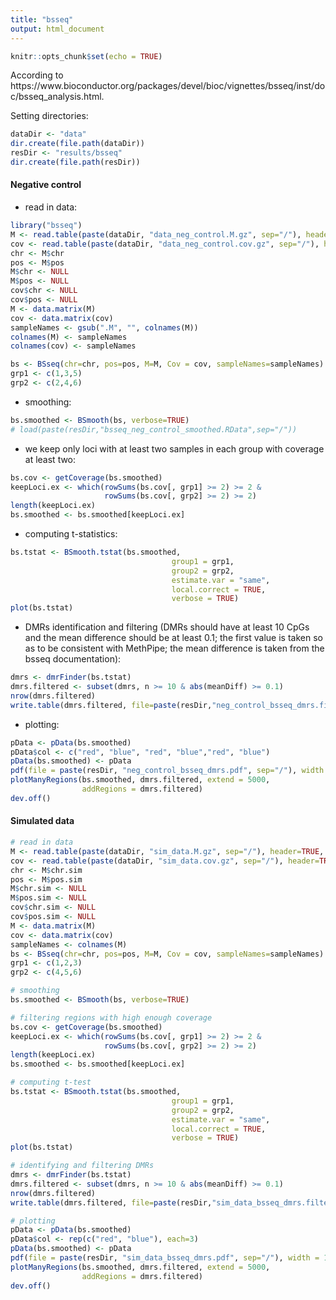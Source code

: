 ```yaml
---
title: "bsseq"
output: html_document
---
```


```r
knitr::opts_chunk$set(echo = TRUE)
```

According to https://www.bioconductor.org/packages/devel/bioc/vignettes/bsseq/inst/doc/bsseq_analysis.html.

Setting directories:
```r
dataDir <- "data"
dir.create(file.path(dataDir))
resDir <- "results/bsseq"
dir.create(file.path(resDir))
```

#### Negative control
- read in data:
```r
library("bsseq")
M <- read.table(paste(dataDir, "data_neg_control.M.gz", sep="/"), header=TRUE, sep="\t", stringsAsFactors = F)
cov <- read.table(paste(dataDir, "data_neg_control.cov.gz", sep="/"), header=TRUE, sep="\t", stringsAsFactors = F)
chr <- M$chr
pos <- M$pos
M$chr <- NULL
M$pos <- NULL
cov$chr <- NULL
cov$pos <- NULL
M <- data.matrix(M)
cov <- data.matrix(cov)
sampleNames <- gsub(".M", "", colnames(M))
colnames(M) <- sampleNames
colnames(cov) <- sampleNames

bs <- BSseq(chr=chr, pos=pos, M=M, Cov = cov, sampleNames=sampleNames)
grp1 <- c(1,3,5)
grp2 <- c(2,4,6)
```
- smoothing:
```r
bs.smoothed <- BSmooth(bs, verbose=TRUE)
# load(paste(resDir,"bsseq_neg_control_smoothed.RData",sep="/"))
```

- we keep only loci with at least two samples in each group with coverage at least two:
```r
bs.cov <- getCoverage(bs.smoothed)
keepLoci.ex <- which(rowSums(bs.cov[, grp1] >= 2) >= 2 &
                     rowSums(bs.cov[, grp2] >= 2) >= 2)
length(keepLoci.ex)
bs.smoothed <- bs.smoothed[keepLoci.ex]
```

- computing t-statistics:
```r
bs.tstat <- BSmooth.tstat(bs.smoothed, 
                                    group1 = grp1,
                                    group2 = grp2, 
                                    estimate.var = "same",
                                    local.correct = TRUE,
                                    verbose = TRUE)
plot(bs.tstat)
```

- DMRs identification and filtering (DMRs should have at least 10 CpGs and the mean difference should be at least 0.1; the first value is taken so as to be consistent with MethPipe; the mean difference is taken from the bsseq documentation):
```r
dmrs <- dmrFinder(bs.tstat)
dmrs.filtered <- subset(dmrs, n >= 10 & abs(meanDiff) >= 0.1)
nrow(dmrs.filtered)
write.table(dmrs.filtered, file=paste(resDir,"neg_control_bsseq_dmrs.filtered",sep="/"), quote=FALSE, sep="\t", col.names=FALSE)
```

- plotting:
```r
pData <- pData(bs.smoothed)
pData$col <- c("red", "blue", "red", "blue","red", "blue")
pData(bs.smoothed) <- pData
pdf(file = paste(resDir, "neg_control_bsseq_dmrs.pdf", sep="/"), width = 10, height = 5)
plotManyRegions(bs.smoothed, dmrs.filtered, extend = 5000, 
                addRegions = dmrs.filtered)
dev.off()
```


#### Simulated data
```r
# read in data
M <- read.table(paste(dataDir, "sim_data.M.gz", sep="/"), header=TRUE, sep="\t", stringsAsFactors = F)
cov <- read.table(paste(dataDir, "sim_data.cov.gz", sep="/"), header=TRUE, sep="\t", stringsAsFactors = F)
chr <- M$chr.sim
pos <- M$pos.sim
M$chr.sim <- NULL
M$pos.sim <- NULL
cov$chr.sim <- NULL
cov$pos.sim <- NULL
M <- data.matrix(M)
cov <- data.matrix(cov)
sampleNames <- colnames(M)
bs <- BSseq(chr=chr, pos=pos, M=M, Cov = cov, sampleNames=sampleNames)
grp1 <- c(1,2,3)
grp2 <- c(4,5,6)

# smoothing
bs.smoothed <- BSmooth(bs, verbose=TRUE)

# filtering regions with high enough coverage
bs.cov <- getCoverage(bs.smoothed)
keepLoci.ex <- which(rowSums(bs.cov[, grp1] >= 2) >= 2 &
                     rowSums(bs.cov[, grp2] >= 2) >= 2)
length(keepLoci.ex)
bs.smoothed <- bs.smoothed[keepLoci.ex]

# computing t-test
bs.tstat <- BSmooth.tstat(bs.smoothed, 
                                    group1 = grp1,
                                    group2 = grp2, 
                                    estimate.var = "same",
                                    local.correct = TRUE,
                                    verbose = TRUE)
plot(bs.tstat)

# identifying and filtering DMRs
dmrs <- dmrFinder(bs.tstat)
dmrs.filtered <- subset(dmrs, n >= 10 & abs(meanDiff) >= 0.1)
nrow(dmrs.filtered)
write.table(dmrs.filtered, file=paste(resDir,"sim_data_bsseq_dmrs.filtered",sep="/"), quote=FALSE, sep="\t", col.names=FALSE)

# plotting
pData <- pData(bs.smoothed)
pData$col <- rep(c("red", "blue"), each=3)
pData(bs.smoothed) <- pData
pdf(file = paste(resDir, "sim_data_bsseq_dmrs.pdf", sep="/"), width = 10, height = 5)
plotManyRegions(bs.smoothed, dmrs.filtered, extend = 5000, 
                addRegions = dmrs.filtered)
dev.off()
```